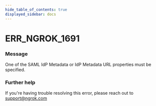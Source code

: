 ```yaml
---
hide_table_of_contents: true
displayed_sidebar: docs
---
```



# ERR_NGROK_1691

### Message
One of the SAML IdP Metadata or IdP Metadata URL properties must be specified.

<ErrorDetails error='err_ngrok_1691' />


### Further help
If you're having trouble resolving this error, please reach out to [support@ngrok.com](mailto:support@ngrok.com?subject=Help%20with%20ERR_NGROK_1691)

